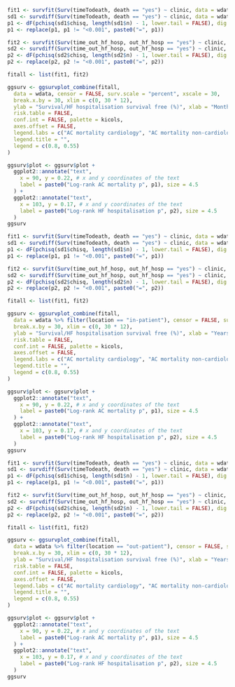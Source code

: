 ```r
fit1 <- survfit(Surv(timeTodeath, death == "yes") ~ clinic, data = wdata)
sd1 <- survdiff(Surv(timeTodeath, death == "yes") ~ clinic, data = wdata)
p1 <- dF(pchisq(sd1$chisq, length(sd1$n) - 1, lower.tail = FALSE), dig = 3, p = TRUE)
p1 <- replace(p1, p1 != "<0.001", paste0("=", p1))

fit2 <- survfit(Surv(time_out_hf_hosp, out_hf_hosp == "yes") ~ clinic, data = wdata)
sd2 <- survdiff(Surv(time_out_hf_hosp, out_hf_hosp == "yes") ~ clinic, data = wdata)
p2 <- dF(pchisq(sd2$chisq, length(sd2$n) - 1, lower.tail = FALSE), dig = 3, p = TRUE)
p2 <- replace(p2, p2 != "<0.001", paste0("=", p2))

fitall <- list(fit1, fit2)

ggsurv <- ggsurvplot_combine(fitall,
  data = wdata, censor = FALSE, surv.scale = "percent", xscale = 30,
  break.x.by = 30, xlim = c(0, 30 * 12),
  ylab = "Survival/HF hospitalisation survival free (%)", xlab = "Months",
  risk.table = FALSE,
  conf.int = FALSE, palette = kicols,
  axes.offset = FALSE,
  legend.labs = c("AC mortality cardiology", "AC mortality non-cardiology", "HF hospitalisation cardiology", "HF hospitalisation non-cardiology"),
  legend.title = "",
  legend = c(0.8, 0.55)
)

ggsurv$plot <- ggsurv$plot +
  ggplot2::annotate("text",
    x = 90, y = 0.22, # x and y coordinates of the text
    label = paste0("Log-rank AC mortality p", p1), size = 4.5
  ) +
  ggplot2::annotate("text",
    x = 103, y = 0.17, # x and y coordinates of the text
    label = paste0("Log-rank HF hospitalisation p", p2), size = 4.5
  )
ggsurv
```

```r

fit1 <- survfit(Surv(timeTodeath, death == "yes") ~ clinic, data = wdata %>% filter(location == "in-patient"))
sd1 <- survdiff(Surv(timeTodeath, death == "yes") ~ clinic, data = wdata %>% filter(location == "in-patient"))
p1 <- dF(pchisq(sd1$chisq, length(sd1$n) - 1, lower.tail = FALSE), dig = 3, p = TRUE)
p1 <- replace(p1, p1 != "<0.001", paste0("=", p1))

fit2 <- survfit(Surv(time_out_hf_hosp, out_hf_hosp == "yes") ~ clinic, data = wdata %>% filter(location == "in-patient"))
sd2 <- survdiff(Surv(time_out_hf_hosp, out_hf_hosp == "yes") ~ clinic, data = wdata %>% filter(location == "in-patient"))
p2 <- dF(pchisq(sd2$chisq, length(sd2$n) - 1, lower.tail = FALSE), dig = 3, p = TRUE)
p2 <- replace(p2, p2 != "<0.001", paste0("=", p2))

fitall <- list(fit1, fit2)

ggsurv <- ggsurvplot_combine(fitall,
  data = wdata %>% filter(location == "in-patient"), censor = FALSE, surv.scale = "percent", xscale = 30,
  break.x.by = 30, xlim = c(0, 30 * 12),
  ylab = "Survival/HF hospitalisation survival free (%)", xlab = "Years",
  risk.table = FALSE,
  conf.int = FALSE, palette = kicols,
  axes.offset = FALSE,
  legend.labs = c("AC mortality cardiology", "AC mortality non-cardiology", "HF hospitalisation cardiology", "HF hospitalisation non-cardiology"),
  legend.title = "",
  legend = c(0.8, 0.55)
)

ggsurv$plot <- ggsurv$plot +
  ggplot2::annotate("text",
    x = 90, y = 0.22, # x and y coordinates of the text
    label = paste0("Log-rank AC mortality p", p1), size = 4.5
  ) +
  ggplot2::annotate("text",
    x = 103, y = 0.17, # x and y coordinates of the text
    label = paste0("Log-rank HF hospitalisation p", p2), size = 4.5
  )
ggsurv
```

```r
fit1 <- survfit(Surv(timeTodeath, death == "yes") ~ clinic, data = wdata %>% filter(location == "out-patient"))
sd1 <- survdiff(Surv(timeTodeath, death == "yes") ~ clinic, data = wdata %>% filter(location == "out-patient"))
p1 <- dF(pchisq(sd1$chisq, length(sd1$n) - 1, lower.tail = FALSE), dig = 3, p = TRUE)
p1 <- replace(p1, p1 != "<0.001", paste0("=", p1))

fit2 <- survfit(Surv(time_out_hf_hosp, out_hf_hosp == "yes") ~ clinic, data = wdata %>% filter(location == "out-patient"))
sd2 <- survdiff(Surv(time_out_hf_hosp, out_hf_hosp == "yes") ~ clinic, data = wdata %>% filter(location == "out-patient"))
p2 <- dF(pchisq(sd2$chisq, length(sd2$n) - 1, lower.tail = FALSE), dig = 3, p = TRUE)
p2 <- replace(p2, p2 != "<0.001", paste0("=", p2))

fitall <- list(fit1, fit2)

ggsurv <- ggsurvplot_combine(fitall,
  data = wdata %>% filter(location == "out-patient"), censor = FALSE, surv.scale = "percent", xscale = 30,
  break.x.by = 30, xlim = c(0, 30 * 12),
  ylab = "Survival/HF hospitalisation survival free (%)", xlab = "Years",
  risk.table = FALSE,
  conf.int = FALSE, palette = kicols,
  axes.offset = FALSE,
  legend.labs = c("AC mortality cardiology", "AC mortality non-cardiology", "HF hospitalisation cardiology", "HF hospitalisation non-cardiology"),
  legend.title = "",
  legend = c(0.8, 0.55)
)

ggsurv$plot <- ggsurv$plot +
  ggplot2::annotate("text",
    x = 90, y = 0.22, # x and y coordinates of the text
    label = paste0("Log-rank AC mortality p", p1), size = 4.5
  ) +
  ggplot2::annotate("text",
    x = 103, y = 0.17, # x and y coordinates of the text
    label = paste0("Log-rank HF hospitalisation p", p2), size = 4.5
  )
ggsurv
```
